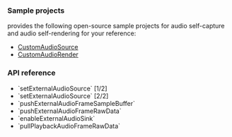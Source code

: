 <PlatformWrapper platform="macos">

### Sample projects

<Vg k= "COMPANY"/> provides the following open-source sample projects for audio self-capture and audio self-rendering for your reference:

* [CustomAudioSource](https://github.com/AgoraIO/API-Examples/tree/main/macOS/APIExample/Examples/Advanced/CustomAudioSource)
* [CustomAudioRender](https://github.com/AgoraIO/API-Examples/tree/main/macOS/APIExample/Examples/Advanced/CustomAudioRender)


### API reference

- <Link to="{{Global.API_REF_MACOS_ROOT_RTC_KIT}}/agorartcenginekit/setexternalaudiosource(_:samplerate:channels:)">`setExternalAudioSource` [1/2]</Link>
- <Link to="{{Global.API_REF_MACOS_ROOT_RTC_KIT}}/agorartcenginekit/setexternalaudiosource(_:samplerate:channels:localplayback:publish:)">`setExternalAudioSource` [2/2]</Link>
- <Link to="{{Global.API_REF_MACOS_ROOT_RTC_KIT}}/agorartcmediaplayerprotocol/play()">`pushExternalAudioFrameSampleBuffer`</Link>
- <Link to="{{Global.API_REF_MACOS_ROOT_RTC_KIT}}/agorartcenginekit/pushexternalaudioframesamplebuffer(_:)">`pushExternalAudioFrameRawData`</Link>
- <Link to="{{Global.API_REF_MACOS_ROOT_RTC_KIT}}/agorartcenginekit/enableexternalaudiosink(_:samplerate:channels:)">`enableExternalAudioSink`</Link>
- <Link to="{{Global.API_REF_MACOS_ROOT_RTC_KIT}}/agorartcenginekit/pullplaybackaudioframerawdata(_:lengthinbyte:)">`pullPlaybackAudioFrameRawData`</Link>


</PlatformWrapper>